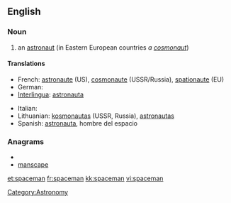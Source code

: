 ==English==

===Noun===
{{en-noun|spacemen}}

# an [[astronaut]] (in Eastern European countries ''a [[cosmonaut]]'')

====Translations====
{{trans-top|astronaut}}
* French: [[astronaute]] (US), [[cosmonaute]] (USSR/Russia), [[spationaute]] (EU)
* German: {{t+|de|Raumfahrer}}
* [[Interlingua]]: [[astronauta]]
{{trans-mid}}
* Italian: {{t-|it|astronauta}}
* Lithuanian: [[kosmonautas]] {{m}} (USSR, Russia), [[astronautas]] {{m}} {{US}}
* Spanish: [[astronauta]], hombre del espacio
{{trans-bottom}}

===Anagrams===
* {{alphagram|aacemnps}}
* [[manscape#English|manscape]]

[[Category:Astronomy]]

[[et:spaceman]]
[[fr:spaceman]]
[[kk:spaceman]]
[[vi:spaceman]]